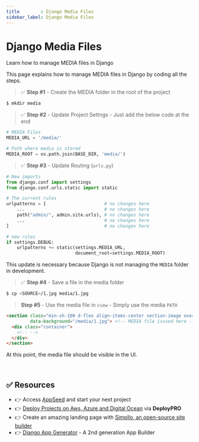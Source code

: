 ```yaml
---
title        : Django Media Files
sidebar_label: Django Media Files
---
```


# Django Media Files

<SubHeading>Learn how to manage MEDIA files in Django</SubHeading>

This page explains how to manage MEDIA files in Django by coding all the steps. 


> ✅ **Step #1** - Create the MEDIA folder in the root of the project 

```bash
$ mkdir media
```


> ✅ **Step #2** - Update Project Settngs - Just add the below code at the end 

```python
# MEDIA Files
MEDIA_URL = '/media/'

# Path where media is stored
MEDIA_ROOT = os.path.join(BASE_DIR, 'media/')
```


> ✅ **Step #3** - Update Routing (`urls.py`)

```python
# New imports 
from django.conf import settings
from django.conf.urls.static import static

# The current rules 
urlpatterns = [                      # no changes here
    ...                              # no changes here
    path("admin/", admin.site.urls), # no changes here
    ...                              # no changes here 
]                                    # no changes here

# new rules 
if settings.DEBUG:
    urlpatterns += static(settings.MEDIA_URL,
                          document_root=settings.MEDIA_ROOT)
```

This update is necessary because Django is not managing the `MEDIA` folder in development. 


> ✅ **Step #4** - Save a file in the media folder 

```bash
$ cp <SOURCE>/1.jpg media/1.jpg
```


> **Step #5** - Use the media file in `view` - Simply use the media `PATH`

```html
<section class="min-vh-100 d-flex align-items-center section-image overlay-soft-dark"
         data-background="/media/1.jpg"> <!-- MEDIA file isused here -->
  <div class="container">
    <!-- -->
  </div>
</section>    
```

At this point, the media file should be visible in the UI. 

<br />

## ✅ Resources 

- 👉 Access [AppSeed](https://appseed.us/) and start your next project
- 👉 [Deploy Projects on Aws, Azure and Digital Ocean](https://www.docs.deploypro.dev/) via **DeployPRO**
- 👉 Create an amazing landing page with [Simpllo, an open-source site builder](https://www.simpllo.com/)
- 👉 [Django App Generator](https://app-generator.dev/django/) - A 2nd generation App Builder
